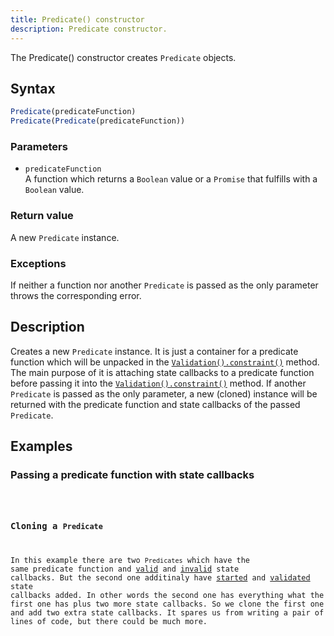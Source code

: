 ```yaml
---
title: Predicate() constructor
description: Predicate constructor.
---
```



The Predicate() constructor creates `Predicate` objects.

## Syntax

```js
Predicate(predicateFunction)
Predicate(Predicate(predicateFunction))
```

### Parameters

- `predicateFunction`
<br/> A function which returns a `Boolean` value or a `Promise` that fulfills with a `Boolean` value.

### Return value

A new `Predicate` instance. 

### Exceptions

If neither a function nor another `Predicate` is passed as the only parameter throws the corresponding error.

## Description

Creates a new `Predicate` instance. It is just a container for a predicate function which will be unpacked in the [`Validation().constraint()`](/api/validation/instance-methods/constraint/) method. The main purpose of it is attaching state callbacks to a predicate function before passing it into the [`Validation().constraint()`](/api/validation/instance-methods/constraint/) method. If another `Predicate` is passed as the only parameter, a new (cloned) instance will be returned with the predicate function and state callbacks of the passed `Predicate`. 

## Examples

### Passing a predicate function with state callbacks

<Code code={passCallbacksExample} lang='js' />

### Cloning a `Predicate`

In this example there are two `Predicates` which have the same predicate function and [valid](/api/predicate/instance-methods/valid/) and [invalid](/api/predicate/instance-methods/invalid/) state callbacks. But the second one additinaly have [started](/api/predicate/instance-methods/started/) and [validated](/api/predicate/instance-methods/validated/) state callbacks added. In other words the second one has everything what the first one has plus two more state callbacks. So we clone the first one and add two extra state callbacks. It spares us from writing a pair of lines of code, but there could be much more.

<Code code={clonePredicateExample} lang='js' />